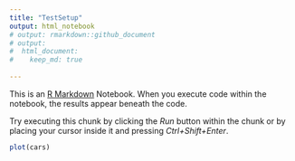 ```yaml
---
title: "TestSetup"
output: html_notebook
# output: rmarkdown::github_document
# output: 
#  html_document:
#    keep_md: true
    
---
```


This is an [R Markdown](http://rmarkdown.rstudio.com) Notebook. When you execute code within the notebook, the results appear beneath the code. 

Try executing this chunk by clicking the *Run* button within the chunk or by placing your cursor inside it and pressing *Ctrl+Shift+Enter*. 

```r
plot(cars)
```

